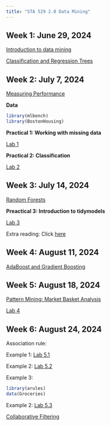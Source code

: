 ```yaml
---
title: "STA 529 2.0 Data Mining"
---
```


## Week 1: June 29, 2024

[Introduction to data mining](./week1/index.html)

[Classification and Regression Trees](./week2/index.html)

## Week 2: July 7, 2024

[Measuring Performance](./week3/index.html)

**Data**

``` r
library(mlbench)
library(BostonHousing)
```

**Practical 1: Working with missing data**

[Lab 1](https://thiyanga-datamining.netlify.app/lab1)

**Practical 2: Classification**

[Lab 2](https://thiyanga-datamining.netlify.app/lab2)

## Week 3: July 14, 2024

[Random Forests](https://thiyanga-datamining.netlify.app/L3/L3.pdf)

**Preactical 3: Introduction to tidymodels**

[Lab 3](./week3/TIDYMODELS.R)

Extra reading: Click [here](https://juliasilge.github.io/tidymodels-tutorial/)

## Week 4: August 11, 2024

[AdaBoost and Gradient Boosting](https://thiyanga-datamining.netlify.app/L4.pdf)

## Week 5: August 18, 2024

[Pattern Mining: Market Basket Analysis](./week5/index.html)

[Lab 4](https://thiyanga-datamining.netlify.app/arcf)

## Week 6: August 24, 2024

Association rule: 

Example 1: [Lab 5.1](./Lab5/lab5.R)

Example 2: [Lab 5.2](./Lab5/lab5.2.R)

Example 3: 

```r
library(arules)
data(Groceries)
```

Example 2: [Lab 5.3](./Lab5/lab5.3.R)

[Collaborative Filtering](Collaborative Filtering)

